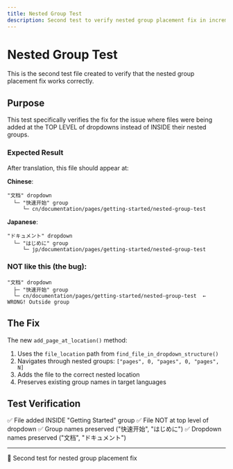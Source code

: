 ```yaml
---
title: Nested Group Test
description: Second test to verify nested group placement fix in incremental sync
---
```


# Nested Group Test

This is the second test file created to verify that the nested group placement fix works correctly.

## Purpose

This test specifically verifies the fix for the issue where files were being added at the TOP LEVEL of dropdowns instead of INSIDE their nested groups.

### Expected Result

After translation, this file should appear at:

**Chinese**:
```
"文档" dropdown
  └─ "快速开始" group
     └─ cn/documentation/pages/getting-started/nested-group-test
```

**Japanese**:
```
"ドキュメント" dropdown
  └─ "はじめに" group
     └─ jp/documentation/pages/getting-started/nested-group-test
```

### NOT like this (the bug):

```
"文档" dropdown
  ├─ "快速开始" group
  └─ cn/documentation/pages/getting-started/nested-group-test  ← WRONG! Outside group
```

## The Fix

The new `add_page_at_location()` method:
1. Uses the `file_location` path from `find_file_in_dropdown_structure()`
2. Navigates through nested groups: `["pages", 0, "pages", 0, "pages", N]`
3. Adds the file to the correct nested location
4. Preserves existing group names in target languages

## Test Verification

✅ File added INSIDE "Getting Started" group
✅ File NOT at top level of dropdown
✅ Group names preserved ("快速开始", "はじめに")
✅ Dropdown names preserved ("文档", "ドキュメント")

---

🤖 Second test for nested group placement fix
